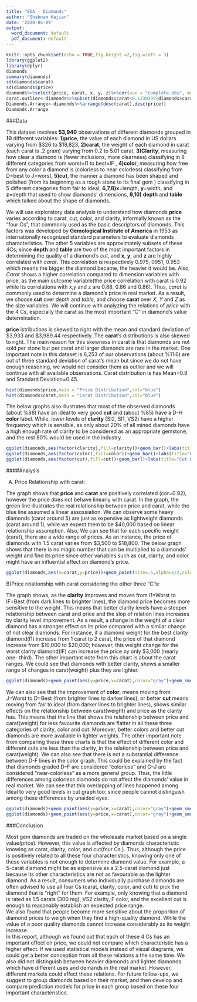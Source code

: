 ---
title: "EDA - Diamonds"
author: "Shabnam Hajian"
date: '2020-04-09'
output:
  word_document: default
  pdf_document: default
---
```{r setup, include=FALSE}
knitr::opts_chunk$set(echo = TRUE,fig.height =2,fig.width = 3)
library(ggplot2)
library(dplyr)
diamonds
summary(diamonds)
sd(diamonds$carat)
sd(diamonds$price)
diamonds%>%select(price, carat, x, y, z)%>%cor(use = "complete.obs", method = "pearson")
carat.outlier<-diamonds%>%subset(diamonds$carat<0.1238399|diamonds$carat>1.471960)
Diamonds.Arrange<-diamonds%>%arrange(desc(carat),desc(price))
Diamonds.Arrange
```
  
###Data

This dataset involves **53,940** observations of different diamonds grouped in **10** different variables: **1)price**, the value of each diamond in US dollars varying from $326 to $18,823, **2)carat**, the weight of each diamond in carat (each carat is .2 gram) varying from 0.2 to 5.01 carat, **3)Clarity**, measuring how clear a diamond is (fewer inclusions, more clearness) classifying in 8 different categories from worst=I1  to best=IF , **4)color**, measuring how free from any color a diamond is (colorless to near colorless) classifying from D=best to J=worst, **5)cut**, the manner a diamond has been shaped and polished (from its beginning as a rough stone to its final gem ) classifying in 5 different categories from fair to ideal, **6,7,8)x**=length, **y**=width, and **z**=depth that used to show diamonds’ dimensions, **9,10)** **depth** and **table** which talked about the shape of diamonds.

We will use exploratory data analysis to understand how diamonds **price** varies according to carat, cut, color, and clarity, informally known as the “four Cs”, that commonly used as the basic descriptors of diamonds. This factors was developed by **Gemological Institute of America** in 1953 as internationally recognized standard parameters to evaluate diamonds characteristics. The other 5 variables are approximately subsets of these 4Cs; since **depth** and **table** are two of the most important factors in determining the quality of a diamond’s *cut*, and **x**, **y**, and **z** are highly correlated with *carat*. This correlation is respectively 0.975, 0951, 0.953 which means the bigger the diamond became, the heavier it would be. Also, *Carat* shows a higher correlation compared to dimension variables with price, as the main outcome variable(the price correlation with carat is 0.92 while its correlations with x,y and z are 0.88, 0.86 and 0.86). Thus, *carat* is commonly used to determine a diamond’s price in real market. As a result, we choose **cut** over *depth* and *table*, and choose **carat** over *X*, *Y* and *Z* as the size variables. We will continue with analyzing the relations of *price* with the 4 Cs, especially the carat as the most important "C" in diamond's value determination. 

**price** istributions is skewed to right with the mean and standard deviation of $3,933 and $3,989.44 respectively. The **carat**’s distributions is also skewed to right. The main reason for this skewness in carat is that diamonds are not sold per stone but per carat and larger diamonds are rare in the market. One important note in this dataset is 6,253 of our observations (about %11.6) are out of three standard deviation of carat’s mean but since we do not have enough reasoning, we would not consider them as outlier and we will continue with all available observations. Carat distribution is has Mean=0.8 and Standard Deviation=0.45. 
  
```{r echo=FALSE,message=FALSE,warning=FALSE, fig.height =3,fig.width = 4}
hist(diamonds$price,main = "Price Distribution",col="blue")
hist(diamonds$carat,main = "Carat Distribution",col="blue")
```
  
The below graphs also illustrates that most of the observed diamonds (about %88) have an ideal to very good **cut** and (about %85) have a D-H **color** label. While, lower levels of **clarity** (SI2, SI1, VS2) have a higher frequency which is sensible, as only about 20% of all mined diamonds have a high enough rate of clarity to be considered as an appropriate gemstone, and the rest 80% would be used in the industry. 


```{r echo=FALSE,message=FALSE,warning=FALSE, fig.height =3,fig.width = 4}
ggplot(diamonds,aes(factor(clarity),fill=clarity))+geom_bar()+labs(title="Clarity Distribution")+labs(x="Diamond Clarity")+theme_bw()+ theme(legend.position = "none")
ggplot(diamonds,aes(factor(color),fill=color))+geom_bar()+labs(title="Color Distribution")+labs(x="Diamond Color")+theme_bw()+ theme(legend.position = "none")
ggplot(diamonds,aes(factor(cut),fill=cut))+geom_bar()+labs(title="Cut Distribution")+labs(x="Diamond Cut")+theme_bw()+ theme(legend.position = "none")
```
  
####Analysis

A) Price Relationship with carat: 

The graph shows that **price** and **carat** are positively correlated (cor=0.92), however the price does not behave linearly with carat. In the graph, the green line illustrates the real relationship between price and carat, while the blue line assumed a linear assossiation. We can observe some heavy diamonds (carat around 5) are just as expensive as lightweight diamonds (carat around 1), while we expect them to be $40,000 based on linear relationship assumption. Also, We can see that for each specific weight (carat), there are a wide range of prices. As an instance, the price of diamonds with 1.5 carat varies from $3,500 to $18,800. The below graph shows that there is no magic number that can be multiplied to a diamonds' weight and find its price since other variables such as cut, clarity, and color might have an influential effect on diamond's price. 

```{r echo=FALSE,message=FALSE,message=FALSE,warning=FALSE,fig.height =3,fig.width = 4}
ggplot(diamonds,aes(x=carat,y=price))+geom_point(size=.5,alpha=1/2,color="brown")+geom_smooth(method="lm",se=FALSE,color="blue")+labs(title = "Price and Carat")+labs(x="Diamond carat(weight) in carat" , y="Diamond Price in US$")+theme_bw()+ theme(legend.position = "none")+geom_smooth(color="green")
```


B)Price relationship with carat considering the other three "C"s:

The graph shows, as the **clarity** improves and moves from I1=Worst to IF=Best (from dark lines to brighter lines), the diamond price becomes more sensitive to the weight. This means that better clarity levels have a steeper relationship between carat and price and the slop of relation lines increases by clarity level improvement. As a result, a change in the weight of a clear diamond has a stronger effect on its price compared with a similar change of not clear diamonds. For instance, if a diamond weight for the best clarity diamond(I1) increase from 1 carat to 2 carat, the price of that diamond increase from $10,000 to $20,000; however, this weight change for the worst clarity diamond(IF) can increase the price by only $3,000 (nearly one- third). The other important note from this chart is about the carat ranges. We could see that diamonds with better clarity, shows a smaller range of changes in carat(weight) plus they are lighter.  

```{r echo=FALSE,message=FALSE,warning=FALSE, fig.height =3,fig.width = 4}
ggplot(diamonds)+geom_point(aes(y=price,x=carat),color="gray")+geom_smooth(aes(y=price , x=carat, color=clarity),method="lm")+labs(title="Price-Carat considering Clarity")+labs(x="Diamond weight in carat",y="Diamond price in US$")+theme_bw() 
```

We can also see that the improvement of **color**, means moving from J=Worst to D=Best (from brighter lines to darker lines), or better **cut** means moving from fair to ideal (from darker lines to brighter lines), shows similar effects on the relationship between carat(weight) and price as the clarity has. This means that the line that shows the relationship between price and carat(weight) for less favourite diamonds are flatter in all these three categories of clarity, color and cut. Moreover, better colors and better cut diamonds are more available in lighter weights. The other important note from comparing these three charts is that the effect of different color and different cuts are less than the clarity, in the relationship between price and carat(weight). We can also see that there is not a substantial difference between D-F lines in the color graph. This could be explained by the fact that diamonds graded D–F are considered "colorless" and G–J are considered "near-colorless" as a more general group. Thus, the little differences among colorless diamonds do not affect the diamonds' value in real market. We can see that this overlapping of lines happened among Ideal to very good levels in cut graph too; since people cannot distinguish among these differences by unaided eyes.   

```{r echo=FALSE,message=FALSE,warning=FALSE, fig.height =3,fig.width = 4}
ggplot(diamonds)+geom_point(aes(y=price,x=carat),color="gray")+geom_smooth(aes(y=price , x=carat, color=color),method="lm")+labs(title="Price-Carat considering color")+labs(x="Diamond weight in carat ",y="Diamond price in US$")+theme_bw() 
ggplot(diamonds)+geom_point(aes(y=price,x=carat),color="gray")+geom_smooth(aes(y=price , x=carat, color=cut),method="lm")+labs(title="Price-Carat considering cut")+labs(x="Diamond weight in carat",y="Diamond price in US$")+theme_bw() 
```

###Conclusion

Most gem diamonds are traded on the wholesale market based on a single value(price). However, this value is affected by diamonds characteristic knowing as carat, clarity, color, and cut(four Cs ). Thus, although the price is positively related to all these four characteristics, knowing only one of these variables is not enough to determine diamond value. For example, a 5-carat diamond might be as expensive as a 2.5-carat diamond just because its other characteristics are not as favourable as the lighter diamond. As a result, consumers who individually purchase diamonds are often advised to use all four Cs (carat, clarity, color, and cut) to pick the diamond that is "right" for them. For example, only knowing that a diamond is rated as 1.5 carats (300 mg), VS2 clarity, F color, and the excellent cut is enough to reasonably establish an expected price range.  
We also found that people become more sensitive about the proportion of diamond prices to weigh when they find a high-quality diamond. While the value of a poor quality diamonds cannot increase considerably as its weight increase.  
In this report, although we found out that each of these 4 Cs has an important effect on price, we could not compare which characteristic has a higher effect. If we used statistical models instead of visual diagrams, we could get a better conception from all these relations a the same time. We also did not distinguish between heavier diamonds and lighter diamonds which have different uses and demands in the real market. However, different markets could affect these relations. For future follow-ups, we suggest to group diamonds based on their market, and then develop and compare prediction models for price in each group based on these four important characteristics.
